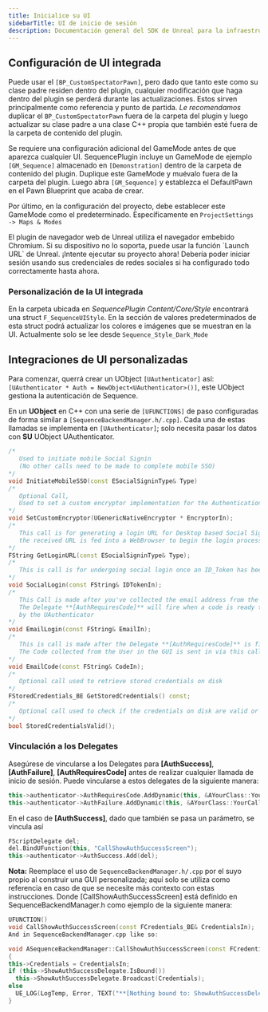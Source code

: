 ```yaml
---
title: Inicialice su UI
sidebarTitle: UI de inicio de sesión
description: Documentación general del SDK de Unreal para la infraestructura Sequence orientada a juegos web3.
---
```


## Configuración de UI integrada
Puede usar el `[BP_CustomSpectatorPawn]`, pero dado que tanto este como su clase padre residen dentro del plugin, cualquier modificación que haga dentro del plugin se perderá durante las actualizaciones. Estos sirven principalmente como referencia y punto de partida. _Le recomendamos_ duplicar el `BP_CustomSpectatorPawn` fuera de la carpeta del plugin y luego actualizar su clase padre a una clase C++ propia que también esté fuera de la carpeta de contenido del plugin.

Se requiere una configuración adicional del GameMode antes de que aparezca cualquier UI. SequencePlugin incluye un GameMode de ejemplo `[GM_Sequence]` almacenado en `[Demonstration]` dentro de la carpeta de contenido del plugin. Duplique este GameMode y muévalo fuera de la carpeta del plugin. Luego abra `[GM_Sequence]` y establezca el DefaultPawn en el Pawn Blueprint que acaba de crear.

Por último, en la configuración del proyecto, debe establecer este GameMode como el predeterminado. Específicamente en `ProjectSettings -> Maps & Modes`

<Note>
  El plugin de navegador web de Unreal utiliza el navegador embebido Chromium. Si su dispositivo no lo soporta, puede usar la función `Launch URL` de Unreal.
</Note>

<Tip>
  ¡Intente ejecutar su proyecto ahora! Debería poder iniciar sesión usando sus credenciales de redes sociales si ha configurado todo correctamente hasta ahora.
</Tip>

### Personalización de la UI integrada
En la carpeta ubicada en _SequencePlugin Content/Core/Style_ encontrará una struct `F_SequenceUIStyle`. En la sección de valores predeterminados de esta struct podrá actualizar los colores e imágenes que se muestran en la UI. Actualmente solo se lee desde `Sequence_Style_Dark_Mode`

## Integraciones de UI personalizadas
Para comenzar, querrá crear un UObject `[UAuthenticator]` así: `[UAuthenticator * Auth = NewObject<UAuthenticator>()]`, este UObject gestiona la autenticación de Sequence.

En un **UObject** en C++ con una serie de `[UFUNCTIONS]` de paso configuradas de forma similar a `[SequenceBackendManager.h/.cpp]`. Cada una de estas llamadas se implementa en `[UAuthenticator]`; solo necesita pasar los datos con **SU** UObject UAuthenticator.

```cpp
/*
   Used to initiate mobile Social Signin
   (No other calls need to be made to complete mobile SSO)
*/
void InitiateMobileSSO(const ESocialSigninType& Type)
/*
   Optional Call,
   Used to set a custom encryptor implementation for the Authentication Process
*/
void SetCustomEncryptor(UGenericNativeEncryptor * EncryptorIn);
/*
   This call is for generating a login URL for Desktop based Social Signin
   the received URL is fed into a WebBrowser to begin the login process
*/
FString GetLoginURL(const ESocialSigninType& Type);
/*
   This is call is for undergoing social login once an ID_Token has been collected.
*/
void SocialLogin(const FString& IDTokenIn);
/*
   This Call is made after you've collected the email address from the Users in the UI
   The Delegate **[AuthRequiresCode]** will fire when a code is ready to be received
   by the UAuthenticator
*/
void EmailLogin(const FString& EmailIn);
/*
   This is call is made after the Delegate **[AuthRequiresCode]** is fired
   The Code collected from the User in the GUI is sent in via this call
*/
void EmailCode(const FString& CodeIn);
/*
   Optional call used to retrieve stored credentials on disk
*/
FStoredCredentials_BE GetStoredCredentials() const;
/*
   Optional call used to check if the credentials on disk are valid or not
*/
bool StoredCredentialsValid();
```

### Vinculación a los Delegates
Asegúrese de vincularse a los Delegates para **\[AuthSuccess]**, **\[AuthFailure]**, **\[AuthRequiresCode]** antes de realizar cualquier llamada de inicio de sesión. Puede vincularse a estos delegates de la siguiente manera:

```cpp
this->authenticator->AuthRequiresCode.AddDynamic(this, &AYourClass::YourCallReadyToReceiveCode);
this->authenticator->AuthFailure.AddDynamic(this, &AYourClass::YourCallShowAuthFailureScreen);
```

En el caso de **\[AuthSuccess]**, dado que también se pasa un parámetro, se vincula así

```cpp
FScriptDelegate del;
del.BindUFunction(this, "CallShowAuthSuccessScreen");
this->authenticator->AuthSuccess.Add(del);
```

**Nota:** Reemplace el uso de `SequenceBackendManager.h/.cpp` por el suyo propio al construir una GUI personalizada; aquí solo se utiliza como referencia en caso de que se necesite más contexto con estas instrucciones. Donde \[CallShowAuthSuccessScreen] está definido en SequenceBackendManager.h como ejemplo de la siguiente manera:

```cpp
UFUNCTION()
void CallShowAuthSuccessScreen(const FCredentials_BE& CredentialsIn);
And in SequenceBackendManager.cpp like so:

void ASequenceBackendManager::CallShowAuthSuccessScreen(const FCredentials_BE& CredentialsIn)
{
this->Credentials = CredentialsIn;
if (this->ShowAuthSuccessDelegate.IsBound())
  this->ShowAuthSuccessDelegate.Broadcast(Credentials);
else
  UE_LOG(LogTemp, Error, TEXT("**[Nothing bound to: ShowAuthSuccessDelegate]**"));
}
```